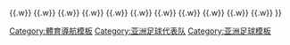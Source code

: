 {{Navbox
| name  = 西亞足球協會國家足球代表隊
| title = [[西亞足球協會]]所屬成員
| list1 = {{nowrap begin}} {{fb|BHR}}{{.w}} {{fb|IRN}}{{.w}} {{fb|IRQ}}{{.w}} {{fb|JOR}}{{.w}} {{fb|KUW}}{{.w}} {{fb|LIB}}{{.w}} {{fb|OMA}}{{.w}} {{fb|PLE}}{{.w}} {{fb|QAT}}{{.w}} {{fb|KSA}}{{.w}} {{fb|SYR}}{{.w}} {{fb|UAE}}{{.w}} {{fb|YEM}} {{nowrap end}}
}}<noinclude>
[[Category:體育導航模板]]
[[Category:亚洲足球代表队]]
[[Category:亚洲足球模板]]
</noinclude>